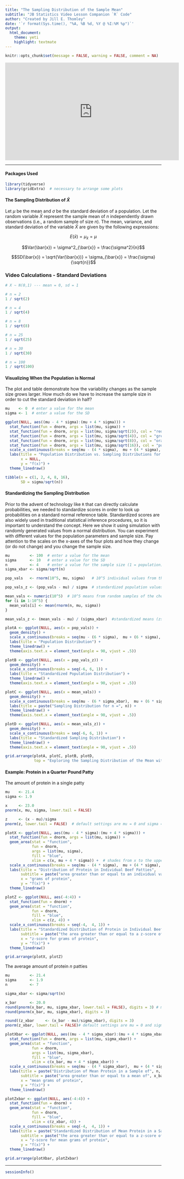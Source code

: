```yaml
---
title: "The Sampling Distribution of the Sample Mean"
subtitle: "JB Statistics Video Lesson Companion `R` Code"
author: "Created by Jill E. Thomley"
date: '`r format(Sys.time(), "%A, %B %d, %Y @ %I:%M %p")`'
output: 
  html_document: 
    theme: yeti
    highlight: textmate
---
```


```r
knitr::opts_chunk$set(message = FALSE, warning = FALSE, comment = NA)
```

<iframe width="560" height="315" src="https://www.youtube.com/embed/q50GpTdFYyI" frameborder="0" allow="accelerometer; autoplay; encrypted-media; gyroscope; picture-in-picture" allowfullscreen></iframe>

***
#### Packages Used

```r
library(tidyverse)
library(gridExtra)  # necessary to arrange some plots
```

#### The Sampling Distribution of $\bar{X}$

Let $\mu$ be the mean and $\sigma$ be the standard deviation of a population. Let the random variable $\bar{X}$ represent the sample mean of $n$ independently drawn observations (i.e., a random sample of size $n$). The mean, variance, and standard deviation of the variable $\bar{X}$ are given by the following expressions:


$$E(\bar{x}) = \mu_{\bar{x}} = \mu$$

$$Var(\bar{x}) = \sigma^2_{\bar{x}} = \frac{\sigma^2}{n}$$

$$SD(\bar{x}) = \sqrt{Var(\bar{x})} = \sigma_{\bar{x}} = \frac{\sigma}{\sqrt{n}}$$

### Video Calculations - Standard Deviations
```r
# X ~ N(0,1) --- mean = 0, sd = 1

# n = 2
1 / sqrt(2)

# n = 4
1 / sqrt(4)

# n = 8
1 / sqrt(8)

# n = 25
1 / sqrt(25)

# n = 30
1 / sqrt(30)

# n = 100
1 / sqrt(100)
```

#### Visualizing When the Population is Normal

The plot and table demonstrate how the variability changes as the sample size grows larger. How much do we have to increase the sample size in order to cut the standard deviation in half?

```r
mu    <- 0  # enter a value for the mean 
sigma <- 1  # enter a value for the SD

ggplot(NULL, aes((mu - 4 * sigma):(mu + 4 * sigma))) + 
  stat_function(fun = dnorm, args = list(mu, sigma)) +                           # population curve
  stat_function(fun = dnorm, args = list(mu, sigma/sqrt(2)), col = "red") +      # x-bar when n = 2
  stat_function(fun = dnorm, args = list(mu, sigma/sqrt(4)), col = "green") +    # x-bar when n = 4
  stat_function(fun = dnorm, args = list(mu, sigma/sqrt(8)), col = "orange") +   # x-bar when n = 8
  stat_function(fun = dnorm, args = list(mu, sigma/sqrt(16)), col = "purple") +  # x-bar when n = 8
  scale_x_continuous(breaks = seq(mu - (4 * sigma),  mu + (4 * sigma), sigma)) +
  labs(title = "Population Distribution vs. Sampling Distributions for n = 2, 4, 8, and 16", 
       x = NULL, 
       y = "f(x)") + 
  theme_linedraw()

tibble(n = c(1, 2, 4, 8, 16),
       SD = sigma/sqrt(n))
```

#### Standardizing the Sampling Distribution

Prior to the advent of technology like `R` that can directly calculate probabilities, we needed to standardize scores in order to look up probabilities on a standard normal reference table. Standardized scores are also widely used in traditional statistical inference procedures, so it is important to understand the concept. Here we show it using simulation with randomly generated values from a normal distribution. You can experiment with different values for the population parameters and sample size. Pay attention to the scales on the x-axes of the four plots and how they change (or do not change) and you change the sample size. 

```r
mu         <- 100  # enter a value for the mean 
sigma      <- 10   # enter a value for the SD
n          <- 4    # enter a value for the sample size (1 = population)
sigma_xbar <- sigma/sqrt(n)

pop_vals   <- rnorm(10^5, mu, sigma)   # 10^5 individual values from the population

pop_vals_z <- (pop_vals - mu) / sigma  # standardized population values (z-scores)

mean_vals <- numeric(10^5)  # 10^5 means from random samples of the chosen size n
for (i in 1:10^5) {
  mean_vals[i] <- mean(rnorm(n, mu, sigma))
}

mean_vals_z <- (mean_vals - mu) / (sigma_xbar)  #standardized means (zscores)

plotA <- ggplot(NULL, aes(x = pop_vals)) +
  geom_density() +
  scale_x_continuous(breaks = seq(mu - (6 * sigma),  mu + (6 * sigma), sigma)) +
  labs(title = "Population Distribution") +
  theme_linedraw() +
  theme(axis.text.x = element_text(angle = 90, vjust = .5))

plotB <- ggplot(NULL, aes(x = pop_vals_z)) +
  geom_density() +
  scale_x_continuous(breaks = seq(-6, 6, 1)) +
  labs(title = "Standardized Population Distribution") +
  theme_linedraw() +
  theme(axis.text.x = element_text(angle = 90, vjust = .5))

plotC <- ggplot(NULL, aes(x = mean_vals)) +
  geom_density() +
  scale_x_continuous(breaks = seq(mu - (6 * sigma_xbar),  mu + (6 * sigma_xbar), sigma_xbar)) +
  labs(title = paste("Sampling Distribution for n =", n)) +
  theme_linedraw() +
  theme(axis.text.x = element_text(angle = 90, vjust = .5))

plotD <- ggplot(NULL, aes(x = mean_vals_z)) +
  geom_density() +
  scale_x_continuous(breaks = seq(-6, 6, 1)) +
  labs(title = "Standardized Sampling Distribution") +
  theme_linedraw() +
  theme(axis.text.x = element_text(angle = 90, vjust = .5))

grid.arrange(plotA, plotC, plotB, plotD,
             top = "Exploring the Sampling Distribution of the Mean with Standardization")
```

#### Example: Protein in a Quarter Pound Patty

The amount of protein in a single patty

```r
mu    <- 21.4 
sigma <- 1.9

x     <- 23.0
pnorm(x, mu, sigma, lower.tail = FALSE)

z     <- (x - mu)/sigma
pnorm(z, lower.tail = FALSE)  # default settings are mu = 0 and sigma = 1

plotX <- ggplot(NULL, aes((mu - 4 * sigma):(mu + 4 * sigma))) +
  stat_function(fun = dnorm, args = list(mu, sigma)) +
  geom_area(stat = "function", 
            fun = dnorm, 
            args = list(mu, sigma), 
            fill = "blue", 
            xlim = c(x, mu + 4 * sigma)) +  # shades from x to the upper limit 
  scale_x_continuous(breaks = seq(mu - (4 * sigma),  mu + (4 * sigma), sigma)) +
  labs(title = "Distribution of Protein in Individual Beef Patties", 
       subtitle = paste("area greater than or equal to an individual value of", x),
       x = "grams of protein", 
       y = "f(x)") + 
  theme_linedraw()

plotZ <- ggplot(NULL, aes(-4:4)) +
  stat_function(fun = dnorm) +
  geom_area(stat = "function", 
            fun = dnorm, 
            fill = "blue", 
            xlim = c(z, 4)) +
  scale_x_continuous(breaks = seq(-4,  4, 1)) +
  labs(title = "Standardized Distribution of Protein in Individual Beef Patties", 
       subtitle = paste("the area greater than or equal to a z-score of", round(z, 2)),
       x = "z-score for grams of protein", 
       y = "f(x)") + 
  theme_linedraw()

grid.arrange(plotX, plotZ)
```

The average amount of protein $n$ patties

```r
mu         <- 21.4 
sigma      <- 1.9
n          <- 7

sigma_xbar <- sigma/sqrt(n)

x_bar      <- 20.0
round(pnorm(x_bar, mu, sigma_xbar, lower.tail = FALSE), digits = 3) # more than
round(pnorm(x_bar, mu, sigma_xbar), digits = 3)

round((z_xbar     <- (x_bar - mu)/sigma_xbar), digits = 3)
pnorm(z_xbar, lower.tail = FALSE)# default settings are mu = 0 and sigma = 1

plotXbar <- ggplot(NULL, aes((mu - 4 * sigma_xbar):(mu + 4 * sigma_xbar))) +
  stat_function(fun = dnorm, args = list(mu, sigma_xbar)) +
  geom_area(stat = "function", 
            fun = dnorm, 
            args = list(mu, sigma_xbar), 
            fill = "blue", 
            xlim = c(x_bar, mu + 4 * sigma_xbar)) + 
  scale_x_continuous(breaks = seq(mu - (4 * sigma_xbar),  mu + (4 * sigma_xbar), sigma_xbar)) +
  labs(title = paste("Distribution of Mean Protein in a Sample of", n, "Beef Patties"), 
       subtitle = paste("area greater than or equal to a mean of", x_bar),
       x = "mean grams of protein", 
       y = "f(x)") + 
  theme_linedraw()

plotZxbar <- ggplot(NULL, aes(-4:4)) +
  stat_function(fun = dnorm) +
  geom_area(stat = "function", 
            fun = dnorm, 
            fill = "blue", 
            xlim = c(z_xbar, 4)) +
  scale_x_continuous(breaks = seq(-4,  4, 1)) +
  labs(title = paste("Standardized Distribution of Mean Protein in a Sample of", n, "Beef Patties"), 
       subtitle = paste("the area greater than or equal to a z-score of", round(z_xbar, 2)),
       x = "z-score for mean grams of protein", 
       y = "f(x)") + 
  theme_linedraw()

grid.arrange(plotXbar, plotZxbar)
```


***
```r
sessionInfo()
```